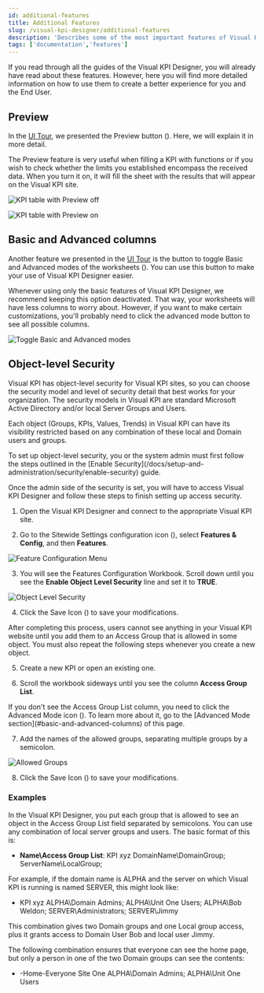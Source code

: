 ```yaml
---
id: additional-features
title: Additional Features
slug: /visual-kpi-designer/additional-features
description: 'Describes some of the most important features of Visual KPI Designer.'
tags: ['documentation','features']
---
```



If you read through all the guides of the Visual KPI Designer, you will already have read about these features. However, here you will find more detailed information on how to use them to create a better experience for you and the End User.

## Preview

In the [UI Tour](/docs/visual-kpi-designer/ui-tour), we presented the Preview button (<PngFont name='preview28-2.fw' />). Here, we will explain it in more detail.

The Preview feature is very useful when filling a KPI with functions or if you wish to check whether the limits you established encompass the received data. When you turn it on, it will fill the sheet with the results that will appear on the Visual KPI site.

<Image
  src="media/designer/additional-features/additional-features-preview-off.png"
  alt="KPI table with Preview off"
/>

<Image
  src="media/designer/additional-features/additional-features-preview-on.png"
  alt="KPI table with Preview on"
/>

## Basic and Advanced columns

Another feature we presented in the [UI Tour](/docs/visual-kpi-designer/ui-tour) is the button to toggle Basic and Advanced modes of the worksheets (<PngFont name='advancedmode28gray' />). You can use this button to make your use of Visual KPI Designer easier.

Whenever using only the basic features of Visual KPI Designer, we recommend keeping this option deactivated. That way, your worksheets will have less columns to worry about. However, if you want to make certain customizations, you'll probably need to click the advanced mode button to see all possible columns.

<Image
  src="media/designer/additional-features/additional-features-toggle-advanced-mode.gif"
  alt="Toggle Basic and Advanced modes"
/>

## Object-level Security

Visual KPI has object-level security for Visual KPI sites, so you can choose the security model and level of security detail that best works for your organization. The security models in Visual KPI are standard Microsoft Active Directory and/or local Server Groups and Users.

Each object (Groups, KPIs, Values, Trends) in Visual KPI can have its visibility restricted based on any combination of these local and Domain users and groups.

<Callout type="info" title="Before You Continue">
To set up object-level security, you or the system admin must first follow the steps outlined in the [Enable Security](/docs/setup-and-administration/security/enable-security) guide.
</Callout>

Once the admin side of the security is set, you will have to access Visual KPI Designer and follow these steps to finish setting up access security.

1. Open the Visual KPI Designer and connect to the appropriate Visual KPI site.

2. Go to the Sitewide Settings configuration icon (<PngFont name='options28' />), select **Features & Config**, and then **Features**.

<Image
  src="media/designer/additional-features/object-level-security-1.png"
  alt="Feature Configuration Menu"
/>

3. You will see the Features Configuration Workbook. Scroll down until you see the **Enable Object Level Security** line and set it to **TRUE**.

<Image
  src="media/designer/additional-features/object-level-security-2.png"
  alt="Object Level Security"
/>

4. Click the Save Icon (<PngFont name='save28' />) to save your modifications.

<Callout type="warning" title="Always Add Users to Objects' Access Groups">
After completing this process, users cannot see anything in your Visual KPI website until you add them to an Access Group that is allowed in some object. You must also repeat the following steps whenever you create a new object.
</Callout>

5. Create a new KPI or open an existing one.

6. Scroll the workbook sideways until you see the column **Access Group List**.

<Callout type="tip" title="Advanced Mode">
If you don't see the Access Group List column, you need to click the Advanced Mode icon (<PngFont name='advancedmode28gray' />). To learn more about it, go to the [Advanced Mode section](#basic-and-advanced-columns) of this page.
</Callout>

7. Add the names of the allowed groups, separating multiple groups by a semicolon.

<Image
  src="media/designer/additional-features/object-level-security-3.png"
  alt="Allowed Groups"
/>

8. Click the Save Icon (<PngFont name='save28' />) to save your modifications.

### Examples

In the Visual KPI Designer, you put each group that is allowed to see an object in the Access Group List field separated by semicolons. You can use any combination of local server groups and users. The basic format of this is:

- **Name\Access Group List**: KPI xyz DomainName\DomainGroup; ServerName\LocalGroup;

For example, if the domain name is ALPHA and the server on which Visual KPI is running is named SERVER, this might look like:

- KPI xyz ALPHA\Domain Admins; ALPHA\Unit One Users; ALPHA\Bob Weldon; SERVER\Administrators; SERVER\Jimmy

This combination gives two Domain groups and one Local group access, plus it grants access to Domain User Bob and local user Jimmy.

The following combination ensures that everyone can see the home page, but only a person in one of the two Domain groups can see the contents:

- -Home-Everyone Site One ALPHA\Domain Admins; ALPHA\Unit One Users
